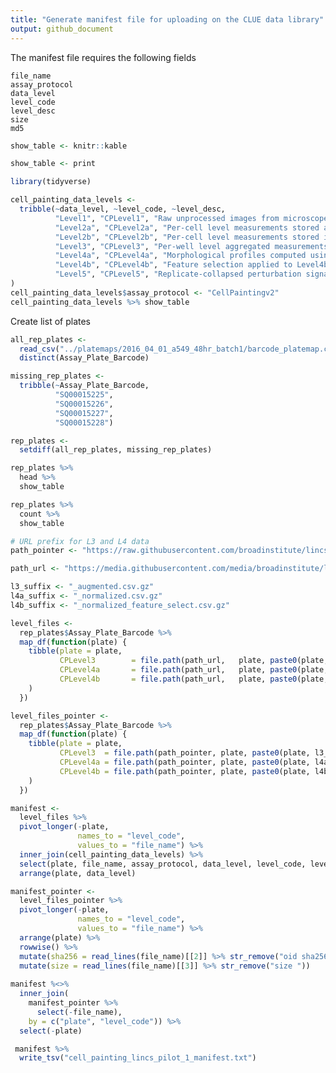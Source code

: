 ```yaml
---
title: "Generate manifest file for uploading on the CLUE data library"
output: github_document
---
```


The manifest file requires the following fields

```
file_name	
assay_protocol	
data_level	
level_code	
level_desc	
size
md5
```

```r
show_table <- knitr::kable
```


```r
show_table <- print
```


```r
library(tidyverse)
```


```r
cell_painting_data_levels <- 
  tribble(~data_level, ~level_code, ~level_desc,
          "Level1", "CPLevel1", "Raw unprocessed images from microscopes",
          "Level2a", "CPLevel2a", "Per-cell level measurements stored across multiple CSVs", 
          "Level2b", "CPLevel2b", "Per-cell level measurements stored in a single backend file per assay plate", 
          "Level3", "CPLevel3", "Per-well level aggregated measurements",
          "Level4a", "CPLevel4a", "Morphological profiles computed using z-scores relative to the plate population",
          "Level4b", "CPLevel4b", "Feature selection applied to Level4b",
          "Level5", "CPLevel5", "Replicate-collapsed perturbation signatures"
)
cell_painting_data_levels$assay_protocol <- "CellPaintingv2"
cell_painting_data_levels %>% show_table

```

Create list of plates

```r
all_rep_plates <- 
  read_csv("../platemaps/2016_04_01_a549_48hr_batch1/barcode_platemap.csv") %>%
  distinct(Assay_Plate_Barcode)

missing_rep_plates <- 
  tribble(~Assay_Plate_Barcode,
          "SQ00015225",
          "SQ00015226",
          "SQ00015227",
          "SQ00015228")

rep_plates <-
  setdiff(all_rep_plates, missing_rep_plates)

rep_plates %>%
  head %>%
  show_table

rep_plates %>%
  count %>%
  show_table
```


```r
# URL prefix for L3 and L4 data
path_pointer <- "https://raw.githubusercontent.com/broadinstitute/lincs-cell-painting/master/profiles/2016_04_01_a549_48hr_batch1"

path_url <- "https://media.githubusercontent.com/media/broadinstitute/lincs-cell-painting/master/profiles/2016_04_01_a549_48hr_batch1"

l3_suffix <- "_augmented.csv.gz"
l4a_suffix <- "_normalized.csv.gz"
l4b_suffix <- "_normalized_feature_select.csv.gz"

level_files <- 
  rep_plates$Assay_Plate_Barcode %>%
  map_df(function(plate) {
    tibble(plate = plate,
           CPLevel3        = file.path(path_url,   plate, paste0(plate, l3_suffix)),
           CPLevel4a       = file.path(path_url,   plate, paste0(plate, l4a_suffix)),
           CPLevel4b       = file.path(path_url,   plate, paste0(plate, l4b_suffix))
    )
  })

level_files_pointer <- 
  rep_plates$Assay_Plate_Barcode %>%
  map_df(function(plate) {
    tibble(plate = plate,
           CPLevel3  = file.path(path_pointer, plate, paste0(plate, l3_suffix)),
           CPLevel4a = file.path(path_pointer, plate, paste0(plate, l4a_suffix)),
           CPLevel4b = file.path(path_pointer, plate, paste0(plate, l4b_suffix))
    )
  })
```


```r
manifest <- 
  level_files %>% 
  pivot_longer(-plate, 
               names_to = "level_code",
               values_to = "file_name") %>% 
  inner_join(cell_painting_data_levels) %>%
  select(plate, file_name, assay_protocol, data_level, level_code, level_desc) %>%
  arrange(plate, data_level) 

manifest_pointer <-
  level_files_pointer %>% 
  pivot_longer(-plate, 
               names_to = "level_code",
               values_to = "file_name") %>% 
  arrange(plate) %>%
  rowwise() %>%
  mutate(sha256 = read_lines(file_name)[[2]] %>% str_remove("oid sha256:")) %>%
  mutate(size = read_lines(file_name)[[3]] %>% str_remove("size "))
  
manifest %<>%
  inner_join(
    manifest_pointer %>% 
      select(-file_name),
    by = c("plate", "level_code")) %>%
  select(-plate)

 manifest %>%
  write_tsv("cell_painting_lincs_pilot_1_manifest.txt")
```


